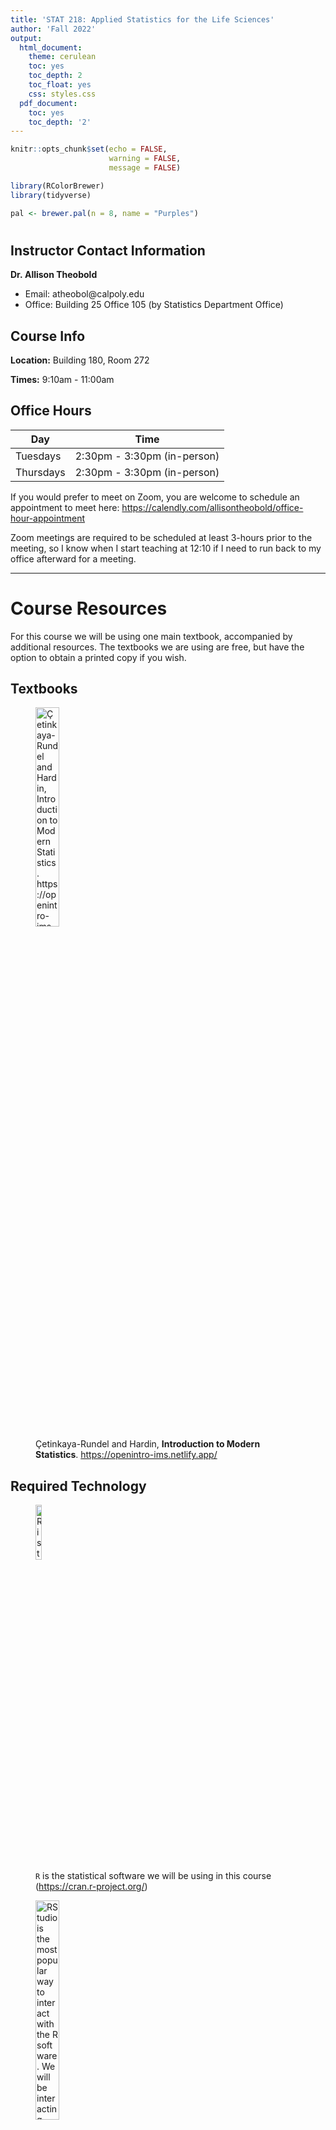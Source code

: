 ```yaml
---
title: 'STAT 218: Applied Statistics for the Life Sciences'
author: 'Fall 2022'
output:
  html_document:
    theme: cerulean
    toc: yes
    toc_depth: 2
    toc_float: yes
    css: styles.css
  pdf_document:
    toc: yes
    toc_depth: '2'
---
```


```r
knitr::opts_chunk$set(echo = FALSE,
                      warning = FALSE, 
                      message = FALSE)

library(RColorBrewer)
library(tidyverse)

pal <- brewer.pal(n = 8, name = "Purples")
```


# {.tabset .tabset-fade}

## Instructor Contact Information

**Dr. Allison Theobold**

-	Email: atheobol@calpoly.edu
-	Office: Building 25 Office 105 (by Statistics Department Office) 

## Course Info

**Location:** Building 180, Room 272

**Times:** 9:10am - 11:00am

## Office Hours

| Day       | Time               |
|-----------|:------------------:|
| Tuesdays  | 2:30pm - 3:30pm (in-person) |
| Thursdays | 2:30pm - 3:30pm (in-person) |

If you would prefer to meet on Zoom, you are welcome to schedule an appointment
to meet here: <https://calendly.com/allisontheobold/office-hour-appointment> 

Zoom meetings are required to be scheduled at least 3-hours prior to the
meeting, so I know when I start teaching at 12:10 if I need to run back to my
office afterward for a meeting. 

---

# Course Resources {.tabset .tabset-fade}

For this course we will be using one main textbook, accompanied by additional 
resources. The textbooks we are using are free, but have the option to obtain 
a printed copy if you wish. 

## Textbooks 

![Çetinkaya-Rundel and Hardin, __Introduction to Modern Statistics__. 
<https://openintro-ims.netlify.app/>](course images/ims.jpeg){width=30%}

## Required Technology 

![`R` is the statistical software we will be using in this course 
(<https://cran.r-project.org/>)](course images/R.jpeg){width=15%}

![RStudio is the most popular way to interact with the `R` software. We will be 
interacting with RStudio through RStudio Cloud (https://rstudio.cloud/). You 
will join the Stat 218 workspace, and then be able to access the course homework
and lab assignments. We will be walking through this in the first week of lab!](course images/rstudio.png){width=30%}

RStudio Cloud will be your resource for course lab assignments 

- data sets
- lab assignments
- group projects
- software resources

## Canvas

Canvas will be your resource for the course materials necessary for each week. 
There will be a published "coursework" page which you can access through RStudio
Connect. The page will walk you through what you are expected to do each week, 
including:

- textbook reading
- homework questions
- quiz questions

***Important***: Make sure you are receiving email notifications for *any*
Canvas activity. That includes: announcements, emails, comments, etc. In Canvas, click on your name, then Notifications. Check that Canvas
is using an email address that you regularly check; you have the option of
registering a mobile number. Check the boxes to get notifications for
announcements, content, discussions, and grades. 

## Writing & Learning Center 

There is free drop-in tutoring for 100- and 200-level math and stat courses
through the writing and learning center! 

The Writing and Learning Center offers virtual and in-person tutoring
appointments with four locations across campus and hours available daily Sunday
through Friday. For more information on our hours and locations, visit the
[Tutoring Hours](https://writingandlearning.calpoly.edu/hours) webpage.

---

# Welcoming Classroom

In my classroom, diversity and individual differences are respected,
appreciated, and recognized as a source of strength. Students in this class are
encouraged and expected to speak up and participate during class meetings, and
to carefully and respectfully listen to each other. During the first few weeks
of class, we’ll work together to create a set of norms that will govern our
interactions with each other, to ensure that we’re always respectful of
everyone. So that everyone feels comfortable participating, every member of
this class must show respect for every other member of this class. Any attitude
or belief that espouses the superiority of one group of people over another is
not welcome in my classroom. Such beliefs are directly destructive to the sense
of community that we strive to create, and will sabotage our ability to learn
from each other (and thus sabotage the entire structure of the course).

---

# Course description

Stat 218 is designed to engage you in the statistical investigation process
from developing a research question and data collection methods to analyzing and communicating results. This course introduces basic descriptive and inferential
statistics using both traditional (normal and $t$-distribution) and simulation
approaches including confidence intervals and hypothesis testing on means
(one-sample, two-sample, paired), proportions (one-sample, two-sample),
regression and correlation. You will be exposed to numerous examples of
real-world applications of statistics that are designed to help you develop a
conceptual understanding of statistics. 

After taking this course, you will be able to:

- Understand and appreciate how statistics affects your daily life and the
fundamental role of statistics in all disciplines.
- Evaluate statistics and statistical studies you encounter in your other
courses.
- Critically read news stories based on statistical studies as an informed
consumer of data.
- Assess the role of randomness and variability in different contexts.
- Use basic methods to conduct and analyze statistical studies using statistical
software.
- Evaluate and communicate answers to the four pillars of statistical inference:
How strong is the evidence of an effect? What is the size of the effect? How
broadly do the conclusions apply? Can we say what caused the observed
difference?

<!-- ### Cal Poly STAT 218 learning outcomes -->

<!-- 1. Use fundamental principles and techniques from statistics to determine -->
<!-- probabilities of events, interpret summary statistics and to carry out -->
<!-- statistical inferential procedures on real world data sets collected from a -->
<!-- variety of disciplines. -->


<!-- 2. Students will describe how variability arises indata collection, as well as -->
<!-- how sampling variability and sample size affect conclusions made from -->
<!-- statistical hypothesis tests and confidence intervals when these techniques are -->
<!-- used to answer research questions aboutthe world. -->


<!-- 3. Students will describe data collection plans and apply statistical  -->
<!-- inferential procedures, such as hypothesis tests and confidence intervals, to -->
<!-- answer research questions posed in other disciplines, as well as daily life.  -->

<!-- 4. Students will use appropriate statistical language to describe statistical -->
<!-- studies, as well as interpret data analysis results including summary statistics -->
<!-- and probabilities. -->

<!-- 5. Students will describe the biases present in different data collection plans, -->
<!-- as well as the type and limits on scope of conclusions in statistical -->
<!-- investigations. -->

<!-- 6. Students will write clear and logical descriptions of data collection plans, -->
<!-- as well as solutions for statistical inferential procedures in order to provide -->
<!-- quantitative justification for decision-making in a variety of disciplines. -->


### GE: Mathematics / Quantitative Reasoning

This course fulfills the B4: Mathematics / Quantitative Reasoning requirement of 
the General Education curriculum because learning probability and statistics
allows us to disentangle what's really happening in nature from “noise” inherent
in data collection. STAT 218 builds critical thinking skills which form the
basis of statistical inference, allowing students to evaluate claims from data. 

After completing an Area B4 course, students should be able to:

* Calculate and interpret various descriptive statistics

* Identify and describe data collection methods based on simple random sampling
or simple experimental designs

* Construct confidence intervals for a single mean, differences between means
for independent and paired samples, a single proportion, and the difference
between two proportions from independent samples, and interpret the results in
the context of the life sciences

* Formulate various decision problems in the life sciences in terms of
hypothesis tests.

* Calculate parametric hypothesis tests for the difference in two independent
sample means and two independent sample proportions, Chi-square goodness-of-fit,
Chi-square test for independence, and interpret the results in the context of
the life sciences.

* Calculate and interpret non-parametric hypothesis test for two independent
sample means.

* Describe relationships between two quantitative variables using simple linear
regression.

---
 
# Prerequisites

Entrance to STAT 218 requires at least one of the following be met:

- Grade of C- or better in MATH 115
- Grade of B or better in MATH 96
- appropriate placement on the 
[Math Placement Exam](https://math.calpoly.edu/mape)

You should have familiarity with computers and technology (e.g., Internet
browsing, word processing, opening/saving files, converting files to PDF format,
sending and receiving e-mail, etc.).
 
---
 
# Course Assessment

Your grade in STAT 218 will contain the following components:

```r
grades <- tribble(
  ~category,  ~percent,
  "Reading & Videos", 5,
  "Activities", 10,
  "Labs", 10,
  "Assignments", 15,
  "Midterm Project", 10, 
  "Midterm Exams (2)", 20,
  "Final Project", 15,
  "Final Exam", 15
) %>% 
  mutate(category = factor(category, 
                           levels = c(
                             "Reading & Videos",
                             "Activities",
                             "Labs",
                             "Assignments",
                             "Midterm Project",
                             "Midterm Exams (2)",
                             "Final Project",
                             "Final Exam")
                           )
         ) %>% 
  mutate(
    location = rep(1, 8) 
  )

grades %>% 
  ggplot(aes(x = location, y = percent)) +
  geom_col(aes(fill = category), col = 'black') + 
  guides(fill = "none") + 
  geom_text(aes(x = rep(1, 8), 
                label = c(
                  "Reading & Videos (5%)",
                  "Activities (10%)",
                  "Labs (10%)",
                  "Assignments (15%)",
                  "Midterm Project (10%)",
                  "Midterm Exams (20%)",
                  "Final Project (15%)", 
                  "Final Exam (15%)"
                  ), 
                y = c(98, 90, 80, 68, 55, 40, 24, 8)
                )
            ) + 
  labs(x = '', y = 'Cumulative percent') + 
  theme(axis.text.x = element_blank()) +
  scale_fill_manual(values = pal)
```

---
 
# Course Format & Organization
 
### Communication 

Every Sunday evening there will be an announcement on Canvas letting you know
what is due over the next week, and the material we will be covering. The module 
for each week will be released on Sunday by noon, so you can look over the 
content and see what the plan is for the week. 

We will use Canvas to manage questions and responses regarding course content. 
There are discussion forums for the different components of each week (e.g., 
Week 1 Lab Assignment). Please __do not__ send an email about homework questions
or questions about the course material. It is incredibly helpful for others in
the course to see the questions you have and the responses to those questions.
I will try to answer any questions posted to Canvas within 3-4 hours (unless 
it is posted at midnight). If you think you can answer another student’s
question, please respond! 

### Work Schedule

Generally, I will work from approximately 8am to 4pm during the week, and I will
only on Sundays. I will attempt to respond to emails in 24 hours, but emails
sent on Friday night or Saturday night may not be responded to until Monday
morning. If you don't hear back from me in 48 hours, assume I did not receive
your email and resend it!

### Weekly Layout
 
Each week in STAT 218 will, for the most part, look something like this:

```r
knitr::include_graphics('course images/two_day_during_week.jpg')

knitr::include_graphics('course images/218_weekend.jpg')

```

### Reading & Videos (5%)

You will be expected to complete the assigned textbook reading and course videos
prior to attending the in-class activity for each week. As you complete the 
reading and watch the videos, you should complete the concept check quiz
questions. You can retake the video quizzes as many times as you like (the most
recent grade will be recorded in Canvas) until the deadline.

* Concept check quizzes are due **Monday at 8pm Pacific Time each week**.
* The two lowest concept check quiz grades will be dropped.

### Activities (10%)

Monday's and Tuesday's classes will be dedicated to meeting with your
classmates and instructor to work through that week's group activity. Attendance
and completion of the activity counts towards this portion of your grade. 

* Printed activities will be provided for you on Tuesday, with Word and PDF 
files posted on Canvas

* Tuesday's activity will be checked for completion at the **beginning of class
on Thursday.** 

* If you have an excused absence the day the activity is due (e.g., quarantine
or ill), you may email Dr. Theobold a scanned copy of the completed activity for
credit. This must be received by **8pm on Thursday**.


### Labs (10%)

Every Thursday, you will meet with your classmates and instructor to work
through that week's Rstudio Cloud group lab.  The lab will reinforce the ideas
learned in the activity completed on Tuesday, through the use of R to
explore and analyze data.  

* Each group will turn in selected questions from the lab to Canvas. Labs are
due **Friday at 8pm Pacific Time each week**.
* Each student will also turn in the entirety of each lab for completion by 
**Sunday at 8pm**.

### Assignments (15%)

You will complete weekly assignments in **Canvas**. These should be completed
**individually** (meaning all answers should be written in your own words), but
you may use your classmates, tutors, or your instructor for assistance. 

* Weekly assignments are due **Sunday at 8pm**.

### Midterm & Final Projects (25%)

There will be two projects throughout the quarter, where you will be asked to 
apply the statistical concepts you have learned in the context of real data. 
Each of these projects will be done individually. More details will be provided
during class.

### Midterm exams (20%)

There will be two midterm exams, worth 20% of your course grade. The midterm
exams will be taken in class during your normal in-class time. Each exam has an
individual and group component.  

All eligible exam questions will be provided to you one week before the exam. 
The midterm exam will be a random selection of the questions you are provided. 
Solutions to the questions **will not** be posted. You are responsible for 
attending office hours and asking any clarifying questions you have. Because the
question bank will be provided to you, exams are closed book and
closed note. 

#### _Group portion_:

Group midterm exam 1 will be during the second half of class on **October 20**  

Group midterm exam 2 will be during the second half of class on **November 10**

* Group portions of the midterms are worth 20% of your overall midterm exam
grade.
* You will be provided with template "notecards" to assist you while completing
the exam.
* You **will** be required to use Rstudio on the group midterm exams.
* **If you miss more than 25% of class days within a unit without communicating
with your section instructor and group-mates, you must complete the group exam
individually.**

#### _Individual portion_:

Individual midterm exam 1 will be during the first half of class on 
**October 20**  

Individual midterm exam 2 will be during the first half of class on
**November 10**

* Individual portions of the midterms will be worth 80% of your overall midterm
exam grade.
* Potential individual midterm exam questions will be released one week prior to
the exam. 
* Individual midterm exams are closed book and closed notes.
* A formula sheet will be provided to use during the exam (also released with
the potential midterm exam questions).
* You will be allowed a calculator on the individual midterm exams. 
* You will **not** be required to use Rstudio on the individual midterm exams.


### Final exam (15%)

The individual final exam will be the same format as the midterm exams, with the
question bank published one week before the final. The final exam questions will
be divided as follows:

- 50% Final Exam Question Bank
- 25% Midterm 1 Question Bank
- 25% Midterm 2 Question Bank

#### _Group portion_:

Group final exam will be **Thursday, December 1 (during normal class time)**. 

* The group portion of the final exam will be worth 20% of your overall final 
exam grade.
* You will be provided with template "notecards" to assist you while completing
the exam.
* You **will** be required to use Rstudio on the group final exam.
* **If you miss more than 25% of class days in Unit 3 without communicating with your section instructor and group-mates, you must complete the group exam individually.**

#### _Individual portion_:

Individual final exam will be: **Saturday, December 3 from 10:10am to 1:00pm**. 

* The individual portion of the final exam will be worth 80% of your overall 
final exam grade.
* Potential final exam questions will be released one week prior to the exam.
* The individual final exam is closed book and closed notes. 
* You will be provided a one page formula sheet during the exam.
* You will be allowed a calculator on the individual final exam. 
* You will **not** be required to use Rstudio on the individual final exams.

---

# Working in Teams 

Working in teams is beneficial for *every* student, but only if each person
meaningfully engages in the discussions being had. Each of you will work in a
group of 3-4 students to discuss the course concepts and complete the course
activities and labs. 

By participating in this community, students accept to abide by the classroom 
Code of Conduct and accept the procedures by which any Code of Conduct incidents
are resolved. Any form of behavior to exclude, intimidate, or cause discomfort
is a violation of the Code of Conduct. In order to foster a positive
and professional learning environment we encourage the following kinds of
behaviors in all platforms and events:

- use welcoming and inclusive language
- everyone participates and no one dominates
- listen to understand
- share airtime
- one speaker at a time
- disagree with respect
- be respectful of different viewpoints and experiences
- all ideas are valid
- gracefully accept constructive criticism
- treat everything you hear as an opportunity to learn and grow
- seek common ground and understanding

---

# Late Work Policy 

Assignments  are expected to be submitted on time. However, every
student will be permitted to submit **one** individual assignment up to 24-hours
late without question. You do not need to contact me to use this allowance, but
if you find yourself in a position where you have used this allowance and you 
cannot complete another assignment by the due date, __you are expected to email me__. Once you email me, we can work together to find a deadline that is fair 
to both you and other students. If I do not hear from you, I will take a 5% reduction in score for every day an assignment is late, up to four days

You are also expected to participate in each week's team collaborations. I will
monitor your involvement through your course attendance. If you find that you
are unable to participate in the week's team collaborations, __please let your
team know and contact me__. Once you contact me, we can create a plan for how 
you can engage in the assignment.

If you need to miss a class due to illness, quarantine, or other extenuating
circumstances, please email Dr. Theobold and group-mates letting them know
**prior to the class meeting**.  You may participate in the lab or activity via
video conferencing if desired or you may complete the lab on your own. If
needed, I will determine an appropriate extension on the lab based on your
individual circumstances.

**Exams**: 

- Students that are in quarantine but healthy enough to take the exam should
email Dr. Theobold to arrange to take the exam at home while being proctored
via Zoom.

- If you are ill to the point of not being able to take the exam, please email
Dr. Theobold to arrange a time to take the exam remotely via Zoom when you are
feeling better within the week of the exam.

- Students who miss the exam without contacting the Dr. Theobold prior to the
exam will receive a zero on the exam.

- Work is not a legitimate reason for an exam absence.

---
 
# Policy on academic misconduct

Students in an academic setting are responsible for approaching all assignments
with rigor, integrity, and in compliance with the University Code of Student
Conduct. Students	are	expected to	be good citizens and to	engage in responsible
behaviors that reflect well	upon their university, to	be civil to	one	another
and	to others	in	the	campus community,	and	contribute positively	to student
and	university life.	

It is expected that students adhere to the following responsibilities: 

1. consult and analyze sources that are relevant to the topic of inquiry;

2. acknowledge when they draw from the ideas or the phrasing of those sources
in their own writing;

3. learn and use appropriate citation conventions within the field in which they
are studying; and

4. ask their instructor for guidance when they are uncertain of how to
acknowledge the contributions of others in their thinking and writing.

When students fail to adhere to these responsibilities, they may intentionally
or unintentionally "use someone else’s language, ideas, or other original (not
common-knowledge) material without properly acknowledging its source" [http://www.wpacouncil.org](http://www.wpacouncil.org). When the act is
intentional, the student has engaged in plagiarism.

Plagiarism is an act of academic misconduct, which carries with it consequences
including, but not limited to, receiving a course grade of “F” and a report to
the Office of the Dean of Students. Unfortunately, it is not always clear if the
misuse of sources is intentional or unintentional, which means that you may be
accused of plagiarism even if you do not intentionally plagiarize. If you have
any questions regarding use and citation of sources in your academic writing,
you are responsible for consulting with your instructor before the assignment
due date. In addition, you can work with an Writing Center tutor at any point
in your writing process, including when you are integrating or citing sources.

**In STAT 218, students involved in plagiarism on assignments (all parties involved) will receive a zero grade on that assignment. The second offense will result in a zero on that assignment, and the incident will be reported to the Office of Students Rights and Responsibilities. Academic misconduct on an exam will result in a zero on that exam and will be reported to the Dean of Students, without exception.**

---

# Policy on intellectual property

This syllabus, course lectures and presentations, and any course materials
provided throughout this term are protected by U.S. copyright laws.  Students
enrolled in the course may use them for their own research and educational
purposes.  However, reproducing, selling or otherwise distributing these
materials without written permission of the copyright owner is expressly
prohibited, including providing materials to commercial platforms such as Chegg
or CourseHero.  Doing so may constitute a violation of U.S. copyright law as
well as Cal Poly’s Code of Student Conduct.
